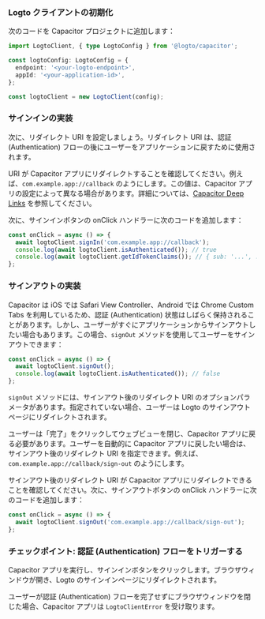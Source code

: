 
### Logto クライアントの初期化

次のコードを Capacitor プロジェクトに追加します：

```ts
import LogtoClient, { type LogtoConfig } from '@logto/capacitor';

const logtoConfig: LogtoConfig = {
  endpoint: '<your-logto-endpoint>',
  appId: '<your-application-id>',
};

const logtoClient = new LogtoClient(config);
```

### サインインの実装

<SignInFlowSummary />

次に、リダイレクト URI を設定しましょう。リダイレクト URI は、認証 (Authentication) フローの後にユーザーをアプリケーションに戻すために使用されます。

URI が Capacitor アプリにリダイレクトすることを確認してください。例えば、`com.example.app://callback` のようにします。この値は、Capacitor アプリの設定によって異なる場合があります。詳細については、[Capacitor Deep Links](https://capacitorjs.com/docs/guides/deep-links) を参照してください。

次に、サインインボタンの onClick ハンドラーに次のコードを追加します：

```ts
const onClick = async () => {
  await logtoClient.signIn('com.example.app://callback');
  console.log(await logtoClient.isAuthenticated()); // true
  console.log(await logtoClient.getIdTokenClaims()); // { sub: '...', ... }
};
```

### サインアウトの実装

Capacitor は iOS では Safari View Controller、Android では Chrome Custom Tabs を利用しているため、認証 (Authentication) 状態はしばらく保持されることがあります。しかし、ユーザーがすぐにアプリケーションからサインアウトしたい場合もあります。この場合、`signOut` メソッドを使用してユーザーをサインアウトできます：

```ts
const onClick = async () => {
  await logtoClient.signOut();
  console.log(await logtoClient.isAuthenticated()); // false
};
```

`signOut` メソッドには、サインアウト後のリダイレクト URI のオプションパラメータがあります。指定されていない場合、ユーザーは Logto のサインアウトページにリダイレクトされます。

ユーザーは「完了」をクリックしてウェブビューを閉じ、Capacitor アプリに戻る必要があります。ユーザーを自動的に Capacitor アプリに戻したい場合は、サインアウト後のリダイレクト URI を指定できます。例えば、`com.example.app://callback/sign-out` のようにします。

サインアウト後のリダイレクト URI が Capacitor アプリにリダイレクトできることを確認してください。次に、サインアウトボタンの onClick ハンドラーに次のコードを追加します：

```ts
const onClick = async () => {
  await logtoClient.signOut('com.example.app://callback/sign-out');
};
```

### チェックポイント: 認証 (Authentication) フローをトリガーする

Capacitor アプリを実行し、サインインボタンをクリックします。ブラウザウィンドウが開き、Logto のサインインページにリダイレクトされます。

ユーザーが認証 (Authentication) フローを完了せずにブラウザウィンドウを閉じた場合、Capacitor アプリは `LogtoClientError` を受け取ります。
